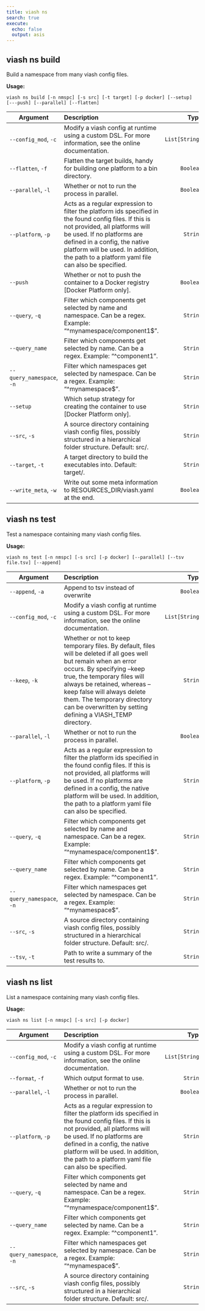 ```yaml
---
title: viash ns
search: true
execute:
  echo: false
  output: asis
---
```


## viash ns build

Build a namespace from many viash config files.

**Usage:**

`viash ns build [-n nmspc] [-s src] [-t target] [-p docker] [--setup] [---push] [--parallel] [--flatten]`

| Argument | Description | Type |
|-|:----|-:
| `--config_mod`, `-c` | Modify a viash config at runtime using a custom DSL. For more information, see the online documentation. | `List[String]` |
| `--flatten`, `-f` | Flatten the target builds, handy for building one platform to a bin directory. | `Boolean` |
| `--parallel`, `-l` | Whether or not to run the process in parallel. | `Boolean` |
| `--platform`, `-p` | Acts as a regular expression to filter the platform ids specified in the found config files. If this is not provided, all platforms will be used. If no platforms are defined in a config, the native platform will be used. In addition, the path to a platform yaml file can also be specified. | `String` |
| `--push` | Whether or not to push the container to a Docker registry [Docker Platform only]. | `Boolean` |
| `--query`, `-q` | Filter which components get selected by name and namespace. Can be a regex. Example: "^mynamespace/component1\$". | `String` |
| `--query_name` | Filter which components get selected by name. Can be a regex. Example: "^component1". | `String` |
| `--query_namespace`, `-n` | Filter which namespaces get selected by namespace. Can be a regex. Example: "^mynamespace\$". | `String` |
| `--setup` | Which setup strategy for creating the container to use [Docker Platform only]. | `String` |
| `--src`, `-s` |  A source directory containing viash config files, possibly structured in a hierarchical folder structure. Default: src/. | `String` |
| `--target`, `-t` | A target directory to build the executables into. Default: target/. | `String` |
| `--write_meta`, `-w` | Write out some meta information to RESOURCES_DIR/viash.yaml at the end. | `Boolean` |


## viash ns test

Test a namespace containing many viash config files.

**Usage:**

`viash ns test [-n nmspc] [-s src] [-p docker] [--parallel] [--tsv file.tsv] [--append]`

| Argument | Description | Type |
|-|:----|-:
| `--append`, `-a` | Append to tsv instead of overwrite | `Boolean` |
| `--config_mod`, `-c` | Modify a viash config at runtime using a custom DSL. For more information, see the online documentation. | `List[String]` |
| `--keep`, `-k` | Whether or not to keep temporary files. By default, files will be deleted if all goes well but remain when an error occurs. By specifying --keep true, the temporary files will always be retained, whereas --keep false will always delete them. The temporary directory can be overwritten by setting defining a VIASH_TEMP directory. | `String` |
| `--parallel`, `-l` | Whether or not to run the process in parallel. | `Boolean` |
| `--platform`, `-p` | Acts as a regular expression to filter the platform ids specified in the found config files. If this is not provided, all platforms will be used. If no platforms are defined in a config, the native platform will be used. In addition, the path to a platform yaml file can also be specified. | `String` |
| `--query`, `-q` | Filter which components get selected by name and namespace. Can be a regex. Example: "^mynamespace/component1\$". | `String` |
| `--query_name` | Filter which components get selected by name. Can be a regex. Example: "^component1". | `String` |
| `--query_namespace`, `-n` | Filter which namespaces get selected by namespace. Can be a regex. Example: "^mynamespace\$". | `String` |
| `--src`, `-s` |  A source directory containing viash config files, possibly structured in a hierarchical folder structure. Default: src/. | `String` |
| `--tsv`, `-t` | Path to write a summary of the test results to. | `String` |


## viash ns list

List a namespace containing many viash config files.

**Usage:**

`viash ns list [-n nmspc] [-s src] [-p docker]`

| Argument | Description | Type |
|-|:----|-:
| `--config_mod`, `-c` | Modify a viash config at runtime using a custom DSL. For more information, see the online documentation. | `List[String]` |
| `--format`, `-f` | Which output format to use. | `String` |
| `--parallel`, `-l` | Whether or not to run the process in parallel. | `Boolean` |
| `--platform`, `-p` | Acts as a regular expression to filter the platform ids specified in the found config files. If this is not provided, all platforms will be used. If no platforms are defined in a config, the native platform will be used. In addition, the path to a platform yaml file can also be specified. | `String` |
| `--query`, `-q` | Filter which components get selected by name and namespace. Can be a regex. Example: "^mynamespace/component1\$". | `String` |
| `--query_name` | Filter which components get selected by name. Can be a regex. Example: "^component1". | `String` |
| `--query_namespace`, `-n` | Filter which namespaces get selected by namespace. Can be a regex. Example: "^mynamespace\$". | `String` |
| `--src`, `-s` |  A source directory containing viash config files, possibly structured in a hierarchical folder structure. Default: src/. | `String` |


